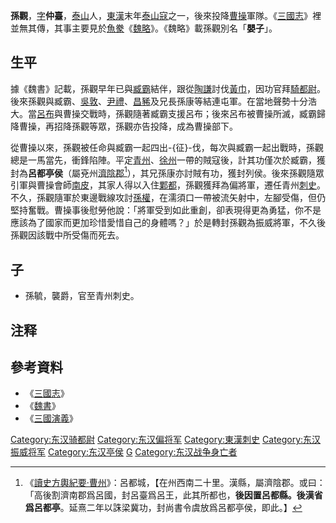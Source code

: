 {{Otheruses|subject=中國歷史上其他的同名人物|other=其他同名条目|孫觀}}
'''孫觀'''{{BD|2世纪||210年代|catIdx=S}}，[[表字|字]]'''仲臺'''，[[泰山|泰山]]人，[[東漢|東漢]]末年[[泰山寇|泰山寇]]之一，後來投降[[曹操|曹操]]軍隊。《[[三國志|三國志]]》裡並無其傳，其事主要見於[[魚豢|魚豢]]《[[魏略|魏略]]》。《魏略》載孫觀別名「'''嬰子'''」。

==生平==
據《魏書》記載，孫觀早年已與[[臧霸|臧霸]]結伴，跟從[[陶謙|陶謙]]討伐[[黃巾|黃巾]]，因功官拜[[騎都尉|騎都尉]]。後來孫觀與臧霸、[[吳敦_(東漢)|吳敦]]、[[尹禮|尹禮]]、[[昌豨|昌豨]]及兄長孫康等結連屯軍。在當地聲勢十分浩大。當[[呂布|呂布]]與曹操交戰時，孫觀隨著臧霸支援呂布；後來呂布被曹操所滅，臧霸歸降曹操，再招降孫觀等眾，孫觀亦告投降，成為曹操部下。

從曹操以來，孫觀被任命與臧霸一起四出-{征}-伐，每次與臧霸一起出戰時，孫觀總是一馬當先，衝鋒陷陣。平定[[青州_(古代)|青州]]、[[徐州_(古代)|徐州]]一帶的賊寇後，計其功僅次於臧霸，獲封為'''呂都亭侯'''（屬兗州[[濟陰郡|濟陰郡]]<ref>《[[s:讀史方輿紀要/卷三十三|讀史方輿紀要·曹州]]》：呂都城，【在州西南二十里。漢縣，屬濟陰郡。或曰：「高後割濟南郡爲呂國，封呂臺爲呂王，此其所都也，'''後因置呂都縣。後漢省爲呂都亭'''。延熹二年以誅梁冀功，封尚書令虞放爲呂都亭侯，即此。】</ref>），其兄孫康亦討賊有功，獲封列侯。後來孫觀隨眾引軍與曹操會師[[南皮|南皮]]，其家人得以入住[[鄴都|鄴都]]，孫觀獲拜為偏將軍，遷任青州[[刺史|刺史]]。不久，孫觀隨軍於東邊戰線攻討[[孫權|孫權]]，在濡須口一帶被流矢射中，左腳受傷，但仍堅持奮戰。曹操事後慰勞他說：「將軍受到如此重創，卻表現得更為勇猛，你不是應該為了國家而更加珍惜愛惜自己的身體嗎？」於是轉封孫觀為振威將軍，不久後孫觀因該戰中所受傷而死去。

== 子 ==
*孫毓，襲爵，官至青州刺史。

== 注释 ==

{{Reflist}}

==參考資料==
*《[[三國志|三國志]]》
*《[[魏書|魏書]]》
*《[[三國演義|三國演義]]》
{{三国志}}
{{漢朝人小作品}}
[[Category:东汉骑都尉|Category:东汉骑都尉]]
[[Category:东汉偏将军|Category:东汉偏将军]]
[[Category:東漢刺史|Category:東漢刺史]]
[[Category:东汉振威将军|Category:东汉振威将军]]
[[Category:东汉亭侯|Category:东汉亭侯]]
[[Category:孫姓|G]]
[[Category:东汉战争身亡者|Category:东汉战争身亡者]]